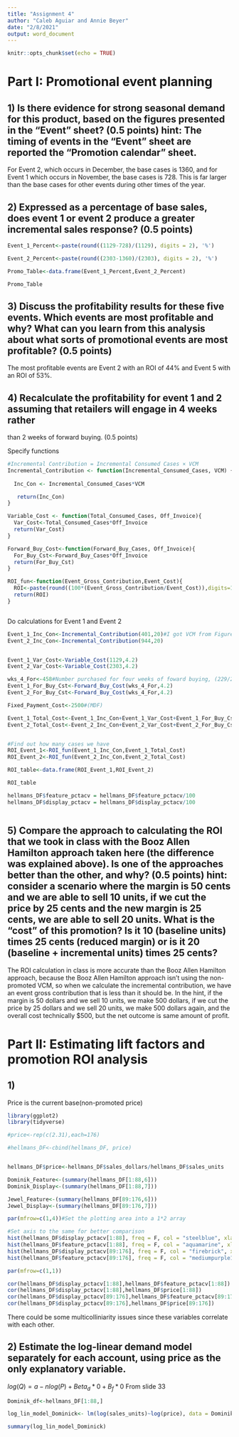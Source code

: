 ```yaml
---
title: "Assignment 4"
author: "Caleb Aguiar and Annie Beyer"
date: "2/8/2021"
output: word_document
---
```


```r
knitr::opts_chunk$set(echo = TRUE)
```

# Part I: Promotional event planning

## 1) Is there evidence for strong seasonal demand for this product, based on the figures presented in the “Event” sheet? (0.5 points) hint: The timing of events in the “Event” sheet are reported the “Promotion calendar” sheet.

For Event 2, which occurs in December, the base cases is 1360, and for Event 1 which occurs in November, the base cases is 728. This is far larger than the base cases for other events during other times of the year.

## 2) Expressed as a percentage of base sales, does event 1 or event 2 produce a greater incremental sales response? (0.5 points)

```r
Event_1_Percent<-paste(round((1129-728)/(1129), digits = 2), '%')

Event_2_Percent<-paste(round((2303-1360)/(2303), digits = 2), '%')

Promo_Table<-data.frame(Event_1_Percent,Event_2_Percent)

Promo_Table
```

## 3) Discuss the profitability results for these five events. Which events are most profitable and why? What can you learn from this analysis about what sorts of promotional events are most profitable? (0.5 points)


The most profitable events are Event 2 with an ROI of 44% and Event 5 with an ROI of 53%. 


## 4) Recalculate the profitability for event 1 and 2 assuming that retailers will engage in 4 weeks rather
than 2 weeks of forward buying. (0.5 points)

Specify functions

```r
#Incremental Contribution = Incremental Consumed Cases × VCM
Incremental_Contribution <- function(Incremental_Consumed_Cases, VCM) {
     
  Inc_Con <- Incremental_Consumed_Cases*VCM

   return(Inc_Con)
}

Variable_Cost <- function(Total_Consumed_Cases, Off_Invoice){
  Var_Cost<-Total_Consumed_Cases*Off_Invoice
  return(Var_Cost)
}

Forward_Buy_Cost<-function(Forward_Buy_Cases, Off_Invoice){
  For_Buy_Cst<-Forward_Buy_Cases*Off_Invoice
  return(For_Buy_Cst)
}

ROI_fun<-function(Event_Gross_Contribution,Event_Cost){
  ROI<-paste(round((100*(Event_Gross_Contribution/Event_Cost)),digits=1),"%")
  return(ROI)
}



```

Do calculations for Event 1 and Event 2

```r



Event_1_Inc_Con<-Incremental_Contribution(401,20)#I got VCM from Figure 1: Brand Summary 
Event_2_Inc_Con<-Incremental_Contribution(944,20)


Event_1_Var_Cost<-Variable_Cost(1129,4.2)
Event_2_Var_Cost<-Variable_Cost(2303,4.2)

wks_4_For<-458#Number purchased for four weeks of foward buying, (229/2)*4
Event_1_For_Buy_Cst<-Forward_Buy_Cost(wks_4_For,4.2)
Event_2_For_Buy_Cst<-Forward_Buy_Cost(wks_4_For,4.2)

Fixed_Payment_Cost<-2500#(MDF)

Event_1_Total_Cost<-Event_1_Inc_Con+Event_1_Var_Cost+Event_1_For_Buy_Cst+Fixed_Payment_Cost
Event_2_Total_Cost<-Event_2_Inc_Con+Event_2_Var_Cost+Event_2_For_Buy_Cst+Fixed_Payment_Cost


#Find out how many cases we have
ROI_Event_1<-ROI_fun(Event_1_Inc_Con,Event_1_Total_Cost)
ROI_Event_2<-ROI_fun(Event_2_Inc_Con,Event_2_Total_Cost)

ROI_table<-data.frame(ROI_Event_1,ROI_Event_2)

ROI_table

hellmans_DF$feature_pctacv = hellmans_DF$feature_pctacv/100
hellmans_DF$display_pctacv = hellmans_DF$display_pctacv/100



```




## 5) Compare the approach to calculating the ROI that we took in class with the Booz Allen Hamilton approach taken here (the difference was explained above). Is one of the approaches better than the other, and why? (0.5 points) hint: consider a scenario where the margin is 50 cents and we are able to sell 10 units, if we cut the price by 25 cents and the new margin is 25 cents, we are able to sell 20 units. What is the “cost” of this promotion? Is it 10 (baseline units) times 25 cents (reduced margin) or is it 20 (baseline + incremental units) times 25 cents?


The ROI calculation in class is more accurate than the Booz Allen Hamilton approach, because the Booz Allen Hamilton approach isn't using the non-promoted VCM, so when we calculate the incremental contribution, we have an event gross contribution that is less than it should be. In the hint, if the margin is 50 dollars and we sell 10 units, we make 500 dollars, if we cut the price by 25 dollars and we sell 20 units,  we make 500 dollars again, and the overall cost technically $500, but the net outcome is same amount of profit. 



# Part II: Estimating lift factors and promotion ROI analysis

## 1) 

Price is the current base(non-promoted price)
```r
library(ggplot2)
library(tidyverse)

#price<-rep(c(2.31),each=176)

#hellmans_DF<-cbind(hellmans_DF, price)


hellmans_DF$price<-hellmans_DF$sales_dollars/hellmans_DF$sales_units

Dominik_Feature<-(summary(hellmans_DF[1:88,6]))
Dominik_Display<-(summary(hellmans_DF[1:88,7]))

Jewel_Feature<-(summary(hellmans_DF[89:176,6]))
Jewel_Display<-(summary(hellmans_DF[89:176,7]))

par(mfrow=c(1,4))#Set the plotting area into a 1*2 array

#Set axis to the same for better comparison
hist(hellmans_DF$display_pctacv[1:88], freq = F, col = "steelblue", xlab = "Percentage", main = "Dominicks Display")
hist(hellmans_DF$feature_pctacv[1:88], freq = F, col = "aquamarine", xlab = "Percentage", main = "Dominicks Feature")
hist(hellmans_DF$display_pctacv[89:176], freq = F, col = "firebrick", xlab = "Percentage", main = "Jewel Display")
hist(hellmans_DF$feature_pctacv[89:176], freq = F, col = "mediumpurple1", xlab = "Percentage", main = "Jewel Feature")

par(mfrow=c(1,1))


```

```r
cor(hellmans_DF$display_pctacv[1:88],hellmans_DF$feature_pctacv[1:88])
cor(hellmans_DF$display_pctacv[1:88],hellmans_DF$price[1:88])
cor(hellmans_DF$display_pctacv[89:176],hellmans_DF$feature_pctacv[89:176])
cor(hellmans_DF$display_pctacv[89:176],hellmans_DF$price[89:176])

```
There could be some multicolliniarity issues since these variables correlate with each other.

## 2) Estimate the log-linear demand model separately for each account, using price as the only explanatory variable.


$log(Q) =  a - nlog(P) + Beta_d * 0 + B_f *0$ From slide 33


```r

Dominik_df<-hellmans_DF[1:88,]

log_lin_model_Dominick<- lm(log(sales_units)~log(price), data = Dominik_df)

summary(log_lin_model_Dominick)

```

